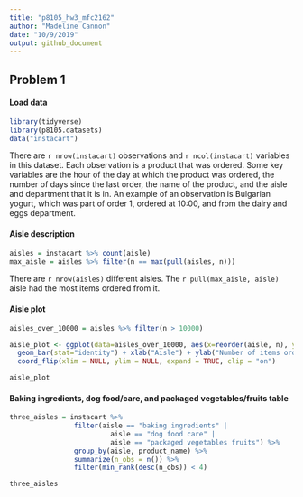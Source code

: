 ```yaml
---
title: "p8105_hw3_mfc2162"
author: "Madeline Cannon"
date: "10/9/2019"
output: github_document
---
```


## Problem 1

#### Load data

```r

library(tidyverse)
library(p8105.datasets)
data("instacart")

```

There are `r nrow(instacart)` observations and `r ncol(instacart)` variables in this dataset. Each observation is a product that was ordered. Some key variables are the hour of the day at which the product was ordered, the number of days since the last order, the name of the product, and the aisle and department that it is in. An example of an observation is Bulgarian yogurt, which was part of order 1, ordered at 10:00, and from the dairy and eggs department.

#### Aisle description

```r

aisles = instacart %>% count(aisle)
max_aisle = aisles %>% filter(n == max(pull(aisles, n)))

```

There are `r nrow(aisles)` different aisles. The `r pull(max_aisle, aisle)` aisle had the most items ordered from it.


#### Aisle plot


```r

aisles_over_10000 = aisles %>% filter(n > 10000)

aisle_plot <- ggplot(data=aisles_over_10000, aes(x=reorder(aisle, n), y=n)) +
  geom_bar(stat="identity") + xlab("Aisle") + ylab("Number of items ordered") +
  coord_flip(xlim = NULL, ylim = NULL, expand = TRUE, clip = "on")

aisle_plot

```


#### Baking ingredients, dog food/care, and packaged vegetables/fruits table

```r

three_aisles = instacart %>%
                filter(aisle == "baking ingredients" |
                         aisle == "dog food care" |
                         aisle == "packaged vegetables fruits") %>%
                group_by(aisle, product_name) %>%
                summarize(n_obs = n()) %>%
                filter(min_rank(desc(n_obs)) < 4)

three_aisles

```
